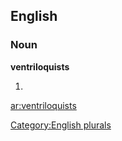 
==English==

===Noun===
'''ventriloquists'''

# {{plural of|[[ventriloquist]]}}

[[Category:English plurals]]

[[ar:ventriloquists]]